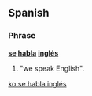 ==Spanish==

===Phrase===
'''[[se#Spanish|se]] [[hablar|habla]] [[inglés]]'''

# "we speak English".


[[ko:se habla inglés]]